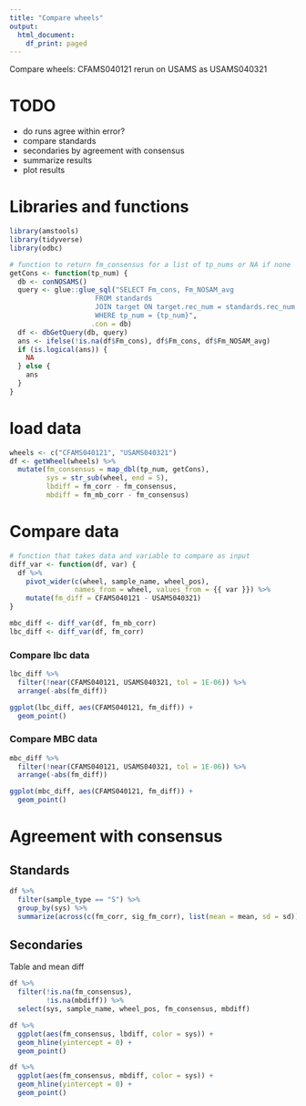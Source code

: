 ```yaml
---
title: "Compare wheels"
output:
  html_document:
    df_print: paged
---
```


Compare wheels: CFAMS040121 rerun on USAMS as USAMS040321

# TODO

* do runs agree within error?
* compare standards
* secondaries by agreement with consensus
* summarize results
* plot results

# Libraries and functions

```r
library(amstools)
library(tidyverse)
library(odbc)

# function to return fm_consensus for a list of tp_nums or NA if none
getCons <- function(tp_num) {
  db <- conNOSAMS()
  query <- glue::glue_sql("SELECT Fm_cons, Fm_NOSAM_avg
                     FROM standards
                     JOIN target ON target.rec_num = standards.rec_num
                     WHERE tp_num = {tp_num}",
                    .con = db)
  df <- dbGetQuery(db, query)
  ans <- ifelse(!is.na(df$Fm_cons), df$Fm_cons, df$Fm_NOSAM_avg)
  if (is.logical(ans)) {
    NA
  } else {
    ans
  }
}
```

# load data

```r
wheels <- c("CFAMS040121", "USAMS040321")
df <- getWheel(wheels) %>% 
  mutate(fm_consensus = map_dbl(tp_num, getCons),
         sys = str_sub(wheel, end = 5),
         lbdiff = fm_corr - fm_consensus,
         mbdiff = fm_mb_corr - fm_consensus)
```

# Compare data

```r
# function that takes data and variable to compare as input
diff_var <- function(df, var) {
  df %>% 
    pivot_wider(c(wheel, sample_name, wheel_pos), 
                names_from = wheel, values_from = {{ var }}) %>%
    mutate(fm_diff = CFAMS040121 - USAMS040321)
}

mbc_diff <- diff_var(df, fm_mb_corr)
lbc_diff <- diff_var(df, fm_corr)
```

### Compare lbc data

```r
lbc_diff %>%
  filter(!near(CFAMS040121, USAMS040321, tol = 1E-06)) %>%
  arrange(-abs(fm_diff))
```

```r
ggplot(lbc_diff, aes(CFAMS040121, fm_diff)) +
  geom_point()
```

### Compare MBC data

```r
mbc_diff %>%
  filter(!near(CFAMS040121, USAMS040321, tol = 1E-06)) %>%
  arrange(-abs(fm_diff))
```

```r
ggplot(mbc_diff, aes(CFAMS040121, fm_diff)) +
  geom_point()
```


# Agreement with consensus


## Standards

```r
df %>% 
  filter(sample_type == "S") %>%
  group_by(sys) %>% 
  summarize(across(c(fm_corr, sig_fm_corr), list(mean = mean, sd = sd)))

```

## Secondaries


Table and mean diff

```r
df %>% 
  filter(!is.na(fm_consensus),
         !is.na(mbdiff)) %>% 
  select(sys, sample_name, wheel_pos, fm_consensus, mbdiff)
```

```r
df %>% 
  ggplot(aes(fm_consensus, lbdiff, color = sys)) +
  geom_hline(yintercept = 0) +
  geom_point()
```


```r
df %>% 
  ggplot(aes(fm_consensus, mbdiff, color = sys)) +
  geom_hline(yintercept = 0) +
  geom_point()
```